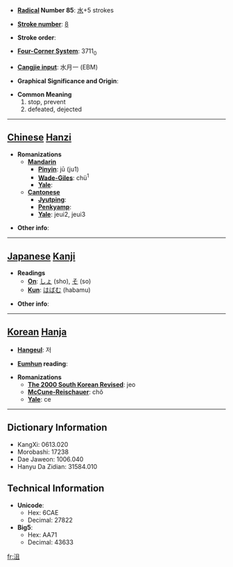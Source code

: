 * '''[[Wiktionary:Chinese radical index| Radical]] Number 85''': [[Wiktionary:Chinese radical index 水|水]]+5 strokes

* '''[[Wiktionary:Chinese total strokes index|Stroke number]]''': [[Wiktionary:Chinese total strokes index 8|8]]

* '''Stroke order''': 

* '''[[Wiktionary:Chinese four corner index|Four-Corner System]]''': 3711<sub>0</sub>

* '''[[Wiktionary:Chinese Cangjie index|Cangjie input]]''': 水月一 (EBM)

* '''Graphical Significance and Origin''': 

* '''Common Meaning'''
*#stop, prevent
*# defeated, dejected


----

== [[Chinese]] [[Hanzi]] ==

* '''Romanizations'''
** '''[[Mandarin]]'''
*** '''[[Pinyin]]''': jū (ju1)
*** '''[[Wade-Giles]]''': chü<sup>1</sup>
*** '''[[Yale]]''': 
** '''[[Cantonese]]'''
*** '''[[Jyutping]]''':
*** '''[[Penkyamp]]''': 
*** '''[[Yale]]''': jeui2, jeui3

* '''Other info''': 

----

== [[Japanese]] [[Kanji]] ==

* '''Readings'''
** '''[[On]]''': [[しょ]] (sho), [[そ]] (so)
** '''[[Kun]]''': [[はばむ]] (habamu)

* '''Other info''':  

----

== [[Korean]] [[Hanja]] ==

* '''[[Hangeul]]''': 저

* '''[[Eumhun]] reading''': 

* '''Romanizations'''
** '''[[The 2000 South Korean Revised Romanization|The 2000 South Korean Revised]]''': jeo
** '''[[McCune-Reischauer]]''': chŏ
** '''[[Yale]]''': ce

----

== Dictionary Information ==

* KangXi: 0613.020
* Morobashi: 17238
* Dae Jaweon: 1006.040
* Hanyu Da Zidian: 31584.010

== Technical Information ==

* '''Unicode''':
** Hex: 6CAE
** Decimal: 27822
* '''Big5''':
** Hex: AA71
** Decimal: 43633

[[fr:沮]]
